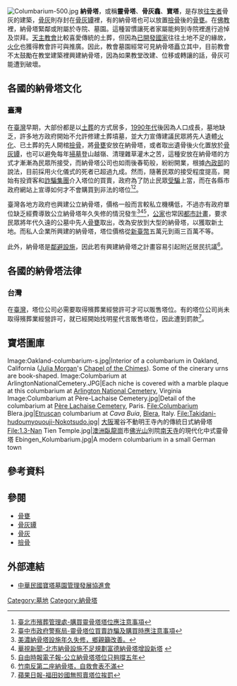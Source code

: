 [[File:Columbarium-500.jpg|thumbnail]]
'''納骨塔'''，或稱'''靈骨塔'''、'''骨灰龕'''、'''寶塔'''，是存放[[往生者|往生者]]骨灰的建築，[[骨灰|骨灰]]則存封在[[骨灰罈|骨灰罈]]裡，有的納骨塔也可以放置[[撿骨|撿骨]]後的[[骨甕|骨甕]]。在[[佛教|佛教]]裡，納骨塔緊鄰或附屬於寺院、墓園。這種習慣讓死者家屬能夠到寺院裡進行追悼及崇拜。[[天主教會|天主教會]]比較喜愛傳統的土葬，但因為[[已開發國家|已開發國家]]往往土地不足的緣故，[[火化|火化]]也獲得教會許可與推廣。因此，教會墓園經常可見納骨塔矗立其中，目前教會不太鼓勵在教堂建築裡興建納骨塔，因為如果教堂改建、位移或轉讓的話，骨灰可能遭到破壞。

== 各國的納骨塔文化 ==
{{Globalize|time=2014-09-25}}
=== 臺灣 ===
在[[臺灣|臺灣]]早期，大部份都是以[[土葬|土葬]]的方式居多，[[1990年代|1990年代]]後因為人口成長，墓地缺乏，許多地方政府開始不允許修建土葬墳墓，並大力宣傳建議民眾將先人遺體[[火化|火化]]、已土葬的先人開棺[[撿骨|撿骨]]，將[[骨甕|骨甕]]安放在納骨塔，或者取出遺骨後火化置放於[[骨灰罈|骨灰罈]]，也可以避免每年[[掃墓|掃墓]]登山越嶺、清理雜草灌木之苦，這種安放在納骨塔的方式才漸漸為民眾所接受，而納骨塔公司也如雨後春筍般，紛紛開業，根據[[中華民國內政部|內政部]]的說法，目前採用火化儀式的死者已超過九成。然而，隨著民眾的接受程度提高，開始有投資客和[[詐騙集團|詐騙集團]]介入塔位的買賣，政府為了防止民眾[[受騙|受騙]]上當，而在各縣市政府網站上宣導如何才不會購買到非法的塔位<ref>[http://www.mso.taipei.gov.tw/ct.asp?xItem=14740&CtNode=2842&mp=107011 臺北市殯葬管理處-購買靈骨塔塔位應注意事項]{{Dead link|date=2019年11月 |bot=InternetArchiveBot |fix-attempted=yes }}</ref><ref>[http://www.police.taichung.gov.tw/TCPBWeb/wSite/ct?xItem=8781&ctNode=244&mp=tcpb 臺中市政府警察局-靈骨塔位買賣詐騙及購買時應注意事項]</ref>。

臺灣各地方政府也興建公立納骨塔，價格一般而言較私立機構低，不過亦有政府單位缺乏經費導致公立納骨塔年久失修的情況發生<ref>[http://n.yam.com/hakkatv/life/20130902/20130902725744.html 美濃納骨塔設施年久失修，鄉親籲改善。]</ref><ref>[http://news.cts.com.tw/nownews/society/201210/201210171120873.html 華視新聞-北市納骨設施不足規劃富德納骨塔增設新塔] {{webarchive|url=https://web.archive.org/web/20150705234147/http://news.cts.com.tw/nownews/society/201210/201210171120873.html |date=2015-07-05 }}</ref><ref>[http://www.libertytimes.com.tw/2013/new/apr/7/today-taipei8.htm 自由時報電子報-公立納骨塔塔位只夠撐五年]</ref>，[[公家|公家]]也常因[[都市計畫|都市計畫]]，要求民眾將年代久遠的公墓中先人[[骨甕|骨甕]]取出，改為安放到大型的納骨塔，以獲取新土地。而私人企業所興建的納骨塔，塔位價格從[[新臺幣|新臺幣]]五萬元到兩三百萬不等。

此外，納骨塔是[[鄰避設施|鄰避設施]]，因此若有興建納骨塔之計畫容易引起附近居民抗議<ref>[http://udn.com/NEWS/BREAKINGNEWS/BREAKINGNEWS3/8101749.shtml 竹南反第二座納骨塔，自救會表不滿]</ref>。

== 各國的納骨塔法律 ==
=== 台灣 ===
在[[臺灣|臺灣]]，塔位公司必需要取得殯葬業經營許可才可以販售塔位。有的塔位公司尚未取得殯葬業經營許可，就已經開始找明星代言販售塔位，因此遭到罰款<ref>[http://www.appledaily.com.tw/appledaily/article/headline/20100916/32816491/ 蘋果日報-福田妙國無照賣塔位挨罰]</ref>。

==寶塔圖庫==
<gallery mode="packed">
Image:Oakland-columbarium-s.jpg|Interior of a columbarium in Oakland, California ([[Julia_Morgan|Julia Morgan]]'s [[Chapel_of_the_Chimes_(Oakland,_California)|Chapel of the Chimes]]). Some of the cinerary urns are book-shaped.
Image:Columbarium at ArlingtonNationalCemetery.JPG|Each niche is covered with a marble plaque at this columbarium at [[Arlington_National_Cemetery|Arlington National Cemetery]], Virginia
Image:Columbarium at Père-Lachaise Cemetery.jpg|Detail of the columbarium at [[Père_Lachaise_Cemetery|Père Lachaise Cemetery]], Paris.
File:Columbarium Blera.jpg|[[Etruscan_civilization|Etruscan]] columbarium at ''Cava Buia'', [[Blera|Blera]], Italy.
File:Takidani-hudoumyououji-Nokotsudo.jpg| [[大阪市|大阪]]瀧谷不動明王寺內的傳統日式納骨塔
File:1.3-Nan Tien Temple.jpg|[[澳洲|澳洲]][[臥龍崗市_(新南威爾斯州)|臥龍崗]]市[[佛光山|佛光山]]別院[[南天寺|南天寺]]的現代化中式靈骨塔
Ebingen_Kolumbarium.jpg|A modern columbarium in a small German town
</gallery>

== 參考資料 ==
{{reflist|2}}

==參閱==
{{div col|2}}
*[[骨甕|骨甕]]
*[[骨灰罈|骨灰罈]]
*[[骨灰|骨灰]]
*[[撿骨|撿骨]]
{{div col end}}

== 外部連結 ==
{{commonscat|Columbaria}}
*[http://www.funeral.org.tw/index.aspx 中華民國寶塔墓園管理發展協進會]

[[Category:墓地|Category:墓地]]
[[Category:納骨塔|Category:納骨塔]]